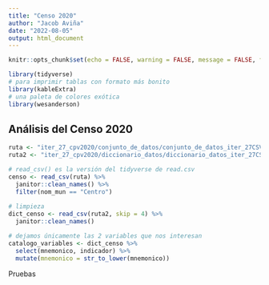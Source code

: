 ```yaml
---
title: "Censo 2020"
author: "Jacob Aviña"
date: "2022-08-05"
output: html_document
---
```


```r
knitr::opts_chunk$set(echo = FALSE, warning = FALSE, message = FALSE, fig.align = "center")

library(tidyverse)
# para imprimir tablas con formato más bonito
library(kableExtra)
# una paleta de colores exótica
library(wesanderson)
```

## Análisis del Censo 2020

```r
ruta <- "iter_27_cpv2020/conjunto_de_datos/conjunto_de_datos_iter_27CSV20.csv"
ruta2 <- "iter_27_cpv2020/diccionario_datos/diccionario_datos_iter_27CSV20.csv"

# read_csv() es la versión del tidyverse de read.csv
censo <- read_csv(ruta) %>% 
  janitor::clean_names() %>% 
  filter(nom_mun == "Centro")
  
# limpieza
dict_censo <- read_csv(ruta2, skip = 4) %>%
  janitor::clean_names()

# dejamos únicamente las 2 variables que nos interesan
catalogo_variables <- dict_censo %>% 
  select(mnemonico, indicador) %>% 
  mutate(mnemonico = str_to_lower(mnemonico))

```

Pruebas

```r




```

